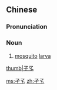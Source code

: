 {{also|孑孒}}
==Chinese==
{{zh-forms|alt=孑孒}}

===Pronunciation===
{{zh-pron
|m=jiéjué
|c=kit3 kyut3
|cat=n
}}

===Noun===
{{zh-noun}}

# [[mosquito]] [[larva]]

[[image:Mosquito larva.jpg|thumb|孑孓]]

[[ms:孑孓]]
[[zh:孑孓]]
